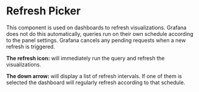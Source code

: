 
<Meta title="MDX|RefreshPicker" component={RefreshPicker} />

# Refresh Picker

This component is used on dashboards to refresh visualizations. Grafana does not do this automatically, queries run on their own schedule according to the panel settings. Grafana cancels any pending requests when a new refresh is triggered.

**The refresh icon:** will immediately run the query and refresh the visualizations.

**The down arrow:** will display a list of refresh intervals. If one of them is selected the dashboard will regularly refresh according to that schedule.

<Canvas>
  <RefreshPicker tooltip="Run query" />
  <RefreshPicker text="Run query" tooltip="Run query" />
  <RefreshPicker text="Run query" isLoading={true} tooltip="Run query" value="1h" />
</Canvas>

<ArgTypes of={RefreshPicker} />
